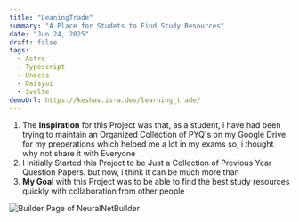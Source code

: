 ```yaml
---
title: "LeaningTrade"
summary: "A Place for Studets to Find Study Resources"
date: "Jun 24, 2025"
draft: false
tags:
  - Astro
  - Typescript
  - Unocss
  - Daisyui
  - Svelte
demoUrl: https://keshav.is-a.dev/learning_trade/
---
```



1. The **Inspiration** for this Project was that, as a student, i have had been trying to maintain an Organized Collection of PYQ's on my Google Drive for my preperations which helped me a lot in my exams so, i thought why not share it with Everyone
2. I Initially Started this Project to be Just a Collection of Previous Year Question Papers. but now, i think it can be much more than
3. **My Goal** with this Project was to be able to find the best study resources quickly with collaboration from other people

<Image src={builderPage} alt="Builder Page of NeuralNetBuilder" />
